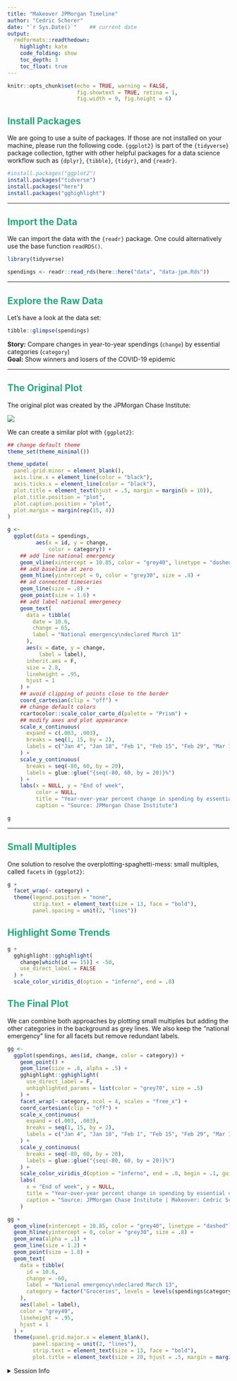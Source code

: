 ```yaml
---
title: "Makeover JPMorgan Timeline"
author: "Cedric Scherer"
date: "`r Sys.Date()`"    ## current date
output:
  rmdformats::readthedown:
    highlight: kate
    code_folding: show
    toc_depth: 3
    toc_float: true
---
```


<style>
h1, h2, h3, h4, h5, h6, legend {
  color:#28a87d;
}
#sidebar h2 {
  background-color: #28a87d;
}
</style>

```r
knitr::opts_chunk$set(echo = TRUE, warning = FALSE, 
                      fig.showtext = TRUE, retina = 1,
                      fig.width = 9, fig.height = 6)
```

## Install Packages

We are going to use a suite of packages. If those are not installed on your machine, please run the following code. `{ggplot2}` is part of the `{tidyverse}` package collection, tgther with other helpful packages for a data science workflow such as `{dplyr}`, `{tibble}`, `{tidyr}`, and `{readr}`.

```r
#install.packages("ggplot2")
install.packages("tidverse")
install.packages("here")
install.packages("gghighlight")
```

---

## Import the Data

We can import the data with the `{readr}` package. One could alternatively use the base function `readRDS()`.

```r
library(tidyverse)

spendings <- readr::read_rds(here::here("data", "data-jpm.Rds"))
```

---

## Explore the Raw Data

Let's have a look at the data set:

```r
tibble::glimpse(spendings)
```

**Story:** Compare changes in year-to-year spendings (`change`) by essential categories (`category`)  
**Goal:** Show winners and losers of the COVID-19 epidemic

---

## The Original Plot

The original plot was created by the JPMorgan Chase Institute:

![](./img/orig_line_jpmorgan.png)

We can create a similar plot with `{ggplot2}`:

```r
## change default theme
theme_set(theme_minimal())

theme_update(
  panel.grid.minor = element_blank(),
  axis.line.x = element_line(color = "black"),
  axis.ticks.x = element_line(color = "black"),
  plot.title = element_text(hjust = .5, margin = margin(b = 10)),
  plot.title.position = "plot",
  plot.caption.position = "plot",
  plot.margin = margin(rep(15, 4))
)

g <- 
  ggplot(data = spendings,
         aes(x = id, y = change,
             color = category)) +
    ## add line national emergency
    geom_vline(xintercept = 10.85, color = "grey40", linetype = "dashed") +
    ## add baseline at zero
    geom_hline(yintercept = 0, color = "grey30", size = .8) +
    ## ad connected timeseries
    geom_line(size = .8) +
    geom_point(size = 1.6) +
    ## add label national emergenecy
    geom_text(
      data = tibble(
        date = 10.6,
        change = 65,
        label = "National emergency\ndeclared March 13"
      ),
      aes(x = date, y = change,
          label = label),
      inherit.aes = F,
      size = 2.8,
      lineheight = .95,
      hjust = 1
    ) +
    ## avoid clipping of points close to the border
    coord_cartesian(clip = "off") +
    ## change default colors
    rcartocolor::scale_color_carto_d(palette = "Prism") +
    ## modify axes and plot appearance
    scale_x_continuous(
      expand = c(.003, .003),
      breaks = seq(1, 15, by = 2),
      labels = c("Jan 4", "Jan 18", "Feb 1", "Feb 15", "Feb 29", "Mar 14", "Mar 28", "Apr 11")
    ) +
    scale_y_continuous(
      breaks = seq(-80, 60, by = 20),
      labels = glue::glue("{seq(-80, 60, by = 20)}%")
    ) +
    labs(x = NULL, y = "End of week",
         color = NULL, 
         title = "Year-over-year percent change in spending by essential category",
         caption = "Source: JPMorgan Chase Institute")

g
```

---

## Small Multiples

One solution to resolve the overplotting-spaghetti-mess: small multiples, called `facets` in `{ggplot2}`:

```r
g + 
  facet_wrap(~ category) +
  theme(legend.position = "none",
        strip.text = element_text(size = 13, face = "bold"),
        panel.spacing = unit(2, "lines"))
```


## Highlight Some Trends

```r
g +
  gghighlight::gghighlight(
    change[which(id == 15)] < -50,
    use_direct_label = FALSE
  ) +
  scale_color_viridis_d(option = "inferno", end = .8)
```

## The Final Plot

We can combine both approaches by plotting small multiples but adding the other categories in the background as grey lines. We also keep the "national emergency" line for all facets but remove redundant labels.

```r
gg <-
  ggplot(spendings, aes(id, change, color = category)) +
    geom_point() +
    geom_line(size = .8, alpha = .5) +
    gghighlight::gghighlight(
      use_direct_label = F,
      unhighlighted_params = list(color = "grey70", size = .5)
    ) +
    facet_wrap(~ category, ncol = 4, scales = "free_x") +
    coord_cartesian(clip = "off") +
    scale_x_continuous(
      expand = c(.003, .003),
      breaks = seq(1, 15, by = 2),
      labels = c("Jan 4", "Jan 18", "Feb 1", "Feb 15", "Feb 29", "Mar 14", "Mar 28", "Apr 11")
    ) +
    scale_y_continuous(
      breaks = seq(-80, 60, by = 20),
      labels = glue::glue("{seq(-80, 60, by = 20)}%")
    ) +
    scale_color_viridis_d(option = "inferno", end = .8, begin = .1, guide = "none") +
    labs(
      x = "End of week", y = NULL,
      title = "Year-over-year percent change in spending by essential category",
      caption = "Source: JPMorgan Chase Institute | Makeover: Cedric Scherer, Frontpage Data"
    )

gg + 
  geom_vline(xintercept = 10.85, color = "grey40", linetype = "dashed") +
  geom_hline(yintercept = 0, color = "grey30", size = .8) +
  geom_area(alpha = .1) +
  geom_line(size = 1.2) +
  geom_point(size = 1.8) +
  geom_text(
    data = tibble(
      id = 10.6,
      change = -60,
      label = "National emergency\ndeclared March 13",
      category = factor("Groceries", levels = levels(spendings$category)) 
    ),
    aes(label = label),
    color = "grey40",
    lineheight = .95,
    hjust = 1
  ) +
  theme(panel.grid.major.x = element_blank(),
        panel.spacing = unit(2, "lines"),
        strip.text = element_text(size = 13, face = "bold"),
        plot.title = element_text(size = 20, hjust = .5, margin = margin(b = 10)))
```

<details><summary>Session Info</summary>

```r
Sys.time()
sessionInfo()
```

</details>
